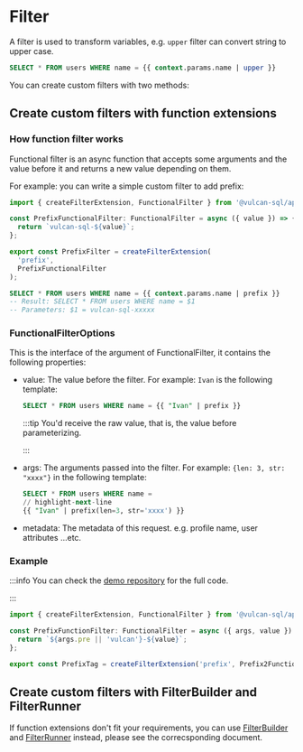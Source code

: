 # Filter

A filter is used to transform variables, e.g. `upper` filter can convert string to upper case.

```sql
SELECT * FROM users WHERE name = {{ context.params.name | upper }}
```

You can create custom filters with two methods:

## Create custom filters with function extensions

### How function filter works

Functional filter is an async function that accepts some arguments and the value before it and returns a new value depending on them.

For example: you can write a simple custom filter to add prefix:

```ts
import { createFilterExtension, FunctionalFilter } from '@vulcan-sql/api-layer';

const PrefixFunctionalFilter: FunctionalFilter = async ({ value }) => {
  return `vulcan-sql-${value}`;
};

export const PrefixFilter = createFilterExtension(
  'prefix',
  PrefixFunctionalFilter
);
```

```sql
SELECT * FROM users WHERE name = {{ context.params.name | prefix }}
-- Result: SELECT * FROM users WHERE name = $1
-- Parameters: $1 = vulcan-sql-xxxxx
```

### FunctionalFilterOptions

This is the interface of the argument of FunctionalFilter, it contains the following properties:

- value: The value before the filter. For example: `Ivan` is the following template:

  ```sql
  SELECT * FROM users WHERE name = {{ "Ivan" | prefix }}
  ```

  :::tip
  You'd receive the raw value, that is, the value before parameterizing.

  :::

- args: The arguments passed into the filter. For example: `{len: 3, str: "xxxx"}` in the following template:

  ```sql
  SELECT * FROM users WHERE name =
  // highlight-next-line
  {{ "Ivan" | prefix(len=3, str='xxxx') }}
  ```

- metadata: The metadata of this request. e.g. profile name, user attributes ...etc.

### Example

:::info
You can check the [demo repository](https://github.com/Canner/vulcan-sql-extension-demo/blob/main/extensions/functional-filter/src/prefix2.ts) for the full code.

:::

```ts showLineNumbers
import { createFilterExtension, FunctionalFilter } from '@vulcan-sql/api-layer';

const PrefixFunctionFilter: FunctionalFilter = async ({ args, value }) => {
  return `${args.pre || 'vulcan'}-${value}`;
};

export const PrefixTag = createFilterExtension('prefix', Prefix2FunctionFilter);
```

## Create custom filters with FilterBuilder and FilterRunner

If function extensions don't fit your requirements, you can use [FilterBuilder](./filter/filter-builder) and [FilterRunner](./filter/filter-runner) instead, please see the correcsponding document.
